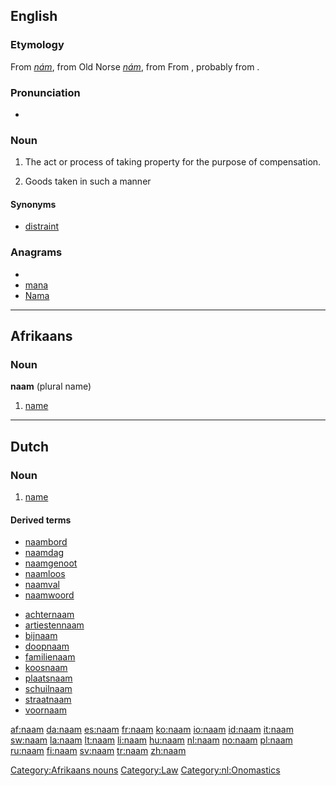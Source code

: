 {{also|nam|Nam|'Nam|NAM|nám|năm|nấm}}

==English==

===Etymology===
From {{etyl|ang}} ''[[nám]]'', from Old Norse ''[[nám]]'', from From {{proto|Germanic|nimman|take|lang=ang}}, probably from {{proto|Indo-European|nem-|take|lang=ang}}.

===Pronunciation===
* {{IPA|/nɑːm/}}

===Noun===
{{en-noun|-}}

# {{context|obsolete|legal}} The act or process of taking property for the purpose of compensation.
# {{context|obsolete|legal}} Goods taken in such a manner

====Synonyms====
* [[distraint]]

===Anagrams===
* {{alphagram|aamn}}
* [[mana#English|mana]]
* [[Nama#English|Nama]]

----

==Afrikaans==

===Noun===
'''naam''' (plural name)

# [[name]]

[[Category:Afrikaans nouns]]
[[Category:Law]]

----

==Dutch==

===Noun===
{{nl-noun|g=m|pl=namen|dim=naampje}}

# [[name]]

====Derived terms====
<!-- naam* -->
* [[naambord]]
* [[naamdag]]
* [[naamgenoot]]
* [[naamloos]]
* [[naamval]]
* [[naamwoord]]
<!-- *naam -->
* [[achternaam]]
* [[artiestennaam]]
* [[bijnaam]]
* [[doopnaam]]
* [[familienaam]]
* [[koosnaam]]
* [[plaatsnaam]]
* [[schuilnaam]]
* [[straatnaam]]
* [[voornaam]]

[[Category:nl:Onomastics]]

[[af:naam]]
[[da:naam]]
[[es:naam]]
[[fr:naam]]
[[ko:naam]]
[[io:naam]]
[[id:naam]]
[[it:naam]]
[[sw:naam]]
[[la:naam]]
[[lt:naam]]
[[li:naam]]
[[hu:naam]]
[[nl:naam]]
[[no:naam]]
[[pl:naam]]
[[ru:naam]]
[[fi:naam]]
[[sv:naam]]
[[tr:naam]]
[[zh:naam]]